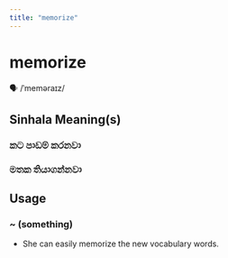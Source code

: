 ```yaml
---
title: "memorize"
---
```


# memorize

🗣️ /ˈmeməraɪz/

## Sinhala Meaning(s)

### කට පාඩම් කරනවා
### මතක තියාගන්නවා

## Usage

### ~ (something)

- She can easily memorize the new vocabulary words.

